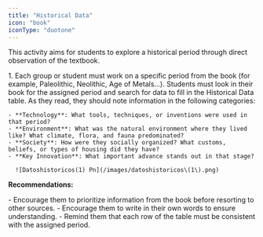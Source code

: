 ```yaml
---
title: "Historical Data"
icon: "book"
iconType: "duotone"
---
```


This activity aims for students to explore a historical period through direct observation of the textbook.

<Steps>
  <Step title="Assign a historical period">
    1. Each group or student must work on a specific period from the book (for example, Paleolithic, Neolithic, Age of Metals...).
  </Step>
  <Step title="Data search">
    Students must look in their book for the assigned period and search for data to fill in the Historical Data table.
  </Step>
  <Step title="Final Historical Data">
    As they read, they should note information in the following categories:

    - **Technology**: What tools, techniques, or inventions were used in that period?
    - **Environment**: What was the natural environment where they lived like? What climate, flora, and fauna predominated?
    - **Society**: How were they socially organized? What customs, beliefs, or types of housing did they have?
    - **Key Innovation**: What important advance stands out in that stage?

      ![Datoshistoricos(1) Pn](/images/datoshistoricos\(1\).png)
  </Step>
</Steps>

**Recommendations:**

<Info>
  - Encourage them to prioritize information from the book before resorting to other sources.
  - Encourage them to write in their own words to ensure understanding.
  - Remind them that each row of the table must be consistent with the assigned period.
</Info>
